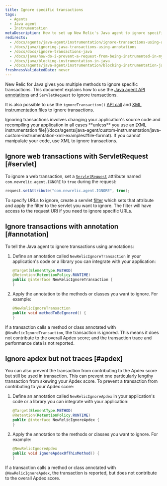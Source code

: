 ```yaml
---
title: Ignore specific transactions
tags:
  - Agents
  - Java agent
  - Instrumentation
metaDescription: How to set up New Relic's Java agent to ignore specific web transactions (including Apdex scores) using the API.
redirects:
  - /docs/agents/java-agent/instrumentation/ignore-transactions-using-api
  - /docs/java/ignoring-java-transactions-using-annotations
  - /docs/docs/ignore-transactions-java
  - /docs/java/how-do-i-prevent-a-request-from-being-instrumented-in-my-java-server
  - /docs/java/blocking-instrumentation-in-java
  - /docs/agents/java-agent/instrumentation/blocking-instrumentation-java
freshnessValidatedDate: never
---
```


New Relic for Java gives you multiple methods to ignore specific transactions. This document explains how to use the [Java agent API annotations](/docs/agents/java-agent/custom-instrumentation/java-agent-api) and `ServletRequest` to ignore transactions.

It is also possible to use the `ignoreTransaction()` [API call](http://newrelic.github.io/java-agent-api/javadoc/index.html?com/newrelic/api/agent/NewRelic.html) and [XML instrumentation files](/docs/agents/java-agent/custom-instrumentation/java-custom-instrumentation-xml-examples#file-format) to ignore transactions.

<Callout variant="important">
  Ignoring transactions involves changing your application's source code and recompiling your application in all cases <DNT>**unless**</DNT> you use an [XML instrumentation file](/docs/agents/java-agent/custom-instrumentation/java-custom-instrumentation-xml-examples#file-format). If you cannot manipulate your code, use XML to ignore transactions.
</Callout>

## Ignore web transactions with ServletRequest [#servlet]

To ignore a web transaction, set a [`ServletRequest`](http://docs.oracle.com/javaee/6/api/javax/servlet/ServletRequest.html) attribute named `com.newrelic.agent.IGNORE` to `true` during the request:

```java
request.setAttribute("com.newrelic.agent.IGNORE", true);
```

To specify URLs to ignore, create a servlet [filter](http://docs.oracle.com/javaee/6/api/javax/servlet/Filter.html) which sets that attribute and apply the filter to the servlet you want to ignore. The filter will have access to the request URI if you need to ignore specific URLs.

## Ignore transactions with annotation [#annotation]

To tell the Java agent to ignore transactions using annotations:

1. Define an annotation called `NewRelicIgnoreTransaction` in your application's code or a library you can integrate with your application:

   ```java
   @Target(ElementType.METHOD)
   @Retention(RetentionPolicy.RUNTIME)
   public @interface NewRelicIgnoreTransaction {
   }
   ```
2. Apply the annotation to the methods or classes you want to ignore. For example:

   ```java
   @NewRelicIgnoreTransaction
   public void methodToBeIgnored() {
   }
   ```

If a transaction calls a method or class annotated with `@NewRelicIgnoreTransaction`, the transaction is ignored. This means it does not contribute to the overall Apdex score; and the transaction trace and performance data is not reported.

## Ignore apdex but not traces [#apdex]

You can also prevent the transaction from contributing to the Apdex score but still be used in transaction. This can prevent one particularly lengthy transaction from skewing your Apdex score. To prevent a transaction from contributing to your Apdex score:

1. Define an annotation called `NewRelicIgnoreApdex` in your application's code or a library you can integrate with your application:

   ```java
   @Target(ElementType.METHOD)
   @Retention(RetentionPolicy.RUNTIME)
   public @interface NewRelicIgnoreApdex {
   }
   ```
2. Apply the annotation to the methods or classes you want to ignore. For example:

   ```java
   @NewRelicIgnoreApdex
   public void ignoreApdexOfThisMethod() {
   }
   ```

If a transaction calls a method or class annotated with `@NewRelicIgnoreApdex`, the transaction is reported, but does not contribute to the overall Apdex score.
